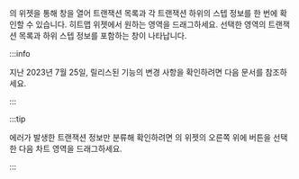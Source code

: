 <Cmdname sid="side_appDashboard" className="uitext" />의 <Cmdname sid="AA005" className="uitext" /> 위젯을 통해 <Cmdname sid="TTL06209" className="uitext" /> 창을 열어 트랜잭션 목록과 각 트랜잭션 하위의 스텝 정보를 한 번에 확인할 수 있습니다. 히트맵 위젯에서 원하는 영역을 드래그하세요. 선택한 영역의 트랜잭션 목록과 하위 스텝 정보를 포함하는 <Cmdname sid="TTL06209" className="uitext" /> 창이 나타납니다.

:::info

지난 2023년 7월 25일, 릴리스된 <Cmdname sid="TTL06209" className="uitext" /> 기능의 변경 사항을 확인하려면 <Link to='../reference/changes-analysis-trace' target='_blank'>다음 문서</Link>를 참조하세요.

:::

:::tip

에러가 발생한 트랜잭션 정보만 분류해 확인하려면 <Cmdname sid="side_appDashboard" className="uitext" />의 <Cmdname sid="AA005" className="uitext" /> 위젯의 오른쪽 위에 <Cmdname sid="dashboard_hitmap_error" className="uitext" /> 버튼을 선택한 다음 차트 영역을 드래그하세요.

<ImgLang img="apm-hitmap-error.png" desc="히트맵 위젯" />

:::